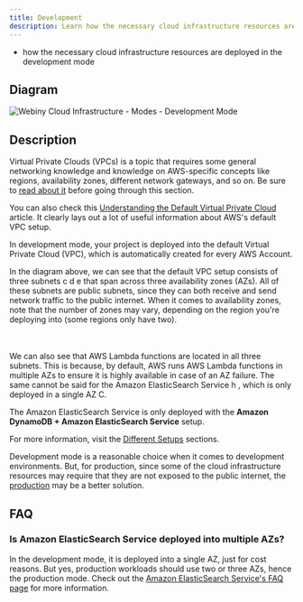```yaml
---
title: Development
description: Learn how the necessary cloud infrastructure resources are deployed in the development mode.
---
```



<Alert type="success" title="What you’ll learn">

- how the necessary cloud infrastructure resources are deployed in the development mode

</Alert>

## Diagram

<Image
  src={devMode}
  title="Webiny Cloud Infrastructure - Modes - Development Mode"
  shadow={false}
/>

## Description

<Alert type="info">

Virtual Private Clouds (VPCs) is a topic that requires some general networking knowledge and knowledge on AWS-specific concepts like regions, availability zones, different network gateways, and so on. Be sure to [read about it](https://aws.amazon.com/vpc/) before going through this section.

You can also check this [Understanding the Default Virtual Private Cloud](https://www.rackspace.com/blog/aws-201-understanding-the-default-virtual-private-cloud) article. It clearly lays out a lot of useful information about AWS's default VPC setup.

</Alert>

In development mode, your project is deployed into the default Virtual Private Cloud (VPC), which is automatically created for every AWS Account.

In the diagram above, we can see that the default VPC setup consists of three subnets <diagram-letter>c</diagram-letter> <diagram-letter>d</diagram-letter> <diagram-letter>e</diagram-letter> that span across three availability zones (AZs). All of these subnets are public subnets, since they can both receive and send network traffic to the public internet. When it comes to availability zones, note that the number of zones may vary, depending on the region you're deploying into (some regions only have two).

<br />
<br />
We can also see that AWS Lambda functions are located in all three subnets. This is because, by
default, AWS runs AWS Lambda functions in multiple AZs to ensure it is highly available in case of
an AZ failure. The same cannot be said for the Amazon ElasticSearch Service <diagram-letter>
  h
</diagram-letter>, which is only deployed in a single AZ <diagram-letter>C</diagram-letter>.

<Alert type="info">

The Amazon ElasticSearch Service is only deployed with the **Amazon DynamoDB + Amazon ElasticSearch Service** setup.

For more information, visit the [Different Setups](/docs/{version}/get-started/install-webiny#pick-your-database) sections.

</Alert>

Development mode is a reasonable choice when it comes to development environments. But, for production, since some of the cloud infrastructure resources may require that they are not exposed to the public internet, the [production](/docs/{version}/architecture/deployment-modes/production) may be a better solution.

## FAQ

### Is Amazon ElasticSearch Service deployed into multiple AZs?

In the development mode, it is deployed into a single AZ, just for cost reasons. But yes, production workloads should use two or three AZs, hence the production mode. Check out the [Amazon ElasticSearch Service's FAQ page](https://aws.amazon.com/elasticsearch-service/faqs/) for more information.
